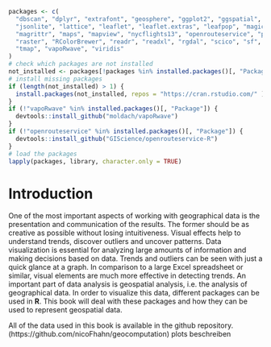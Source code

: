 ```r

packages <- c(
  "dbscan", "dplyr", "extrafont", "geosphere", "ggplot2", "ggspatial", "grid",
  "jsonlite", "lattice", "leaflet", "leaflet.extras", "leafpop", "magick", "mapdeck",
  "magrittr", "maps", "mapview", "nycflights13", "openrouteservice", "patchwork",
  "raster", "RColorBrewer", "readr", "readxl", "rgdal", "scico", "sf", "spData",
  "tmap", "vapoRwave", "viridis"
)
# check which packages are not installed
not_installed <- packages[!packages %in% installed.packages()[, "Package"]]
# install missing packages
if (length(not_installed) > 1) {
  install.packages(not_installed, repos = "https://cran.rstudio.com/" )
}
if (!"vapoRwave" %in% installed.packages()[, "Package"]) {
  devtools::install_github("moldach/vapoRwave")
}
if (!"openrouteservice" %in% installed.packages()[, "Package"]) {
  devtools::install_github("GIScience/openrouteservice-R")
}
# load the packages
lapply(packages, library, character.only = TRUE)
```

# Introduction
One of the most important aspects of working with geographical data is the presentation and communication of the results. The former should be as creative as possible without losing intuitiveness. Visual effects help to understand trends, discover outliers and uncover patterns. Data visualization is essential for analyzing large amounts of information and making decisions based on data. Trends and outliers can be seen with just a quick glance at a graph. In comparison to a large Excel spreadsheet or similar, visual elements are much more effective in detecting trends. An important part of data analysis is geospatial analysis, i.e. the analysis of geographical data. In order to visualize this data, different packages can be used in **R**.
This book will deal with these packages and how they can be used to represent geospatial data.
  
All of the data used in this book is available in the github repository. (https://github.com/nicoFhahn/geocomputation)
plots beschreiben